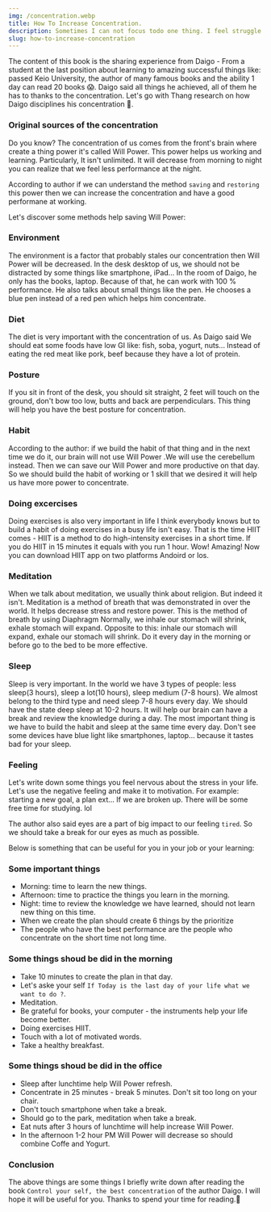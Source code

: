 ```yaml
---
img: /concentration.webp
title: How To Increase Concentration.
description: Sometimes I can not focus todo one thing. I feel struggle. But after meet this books I think my concentrations is improved. Thanks a lot.
slug: how-to-increase-concentration
---
```


The content of this book is the sharing experience from Daigo - From a student at the last position about learning to amazing successful things like: passed Keio University,
the author of many famous books and the ability 1 day can read 20 books 😱. Daigo said all things he achieved, all of them he has to thanks to the concentration.
Let's go with Thang research on how Daigo disciplines his concentration 🧐.

 ### Original sources of the concentration

Do you know? The concentration of us comes from the front's brain where create a thing power it's called Will Power.
This power helps us working and learning. Particularly, It isn't unlimited. It will decrease from morning to night you can realize that we feel less
performance at the night.

According to author if we can understand the method ``saving`` and ``restoring`` this power then we can increase the concentration and have a good performane at working.

Let's discover some methods help saving Will Power:

### Environment

The environment is a factor that probably stales our concentration then Will Power will be decreased.
In the desk desktop of us, we should not be distracted by some things like smartphone, iPad... In the room of Daigo, he only has the books, laptop.
Because of that, he can work with 100 % performance. He also talks about small things like the pen. He chooses a blue pen instead of a red pen which helps him concentrate.

### Diet

The diet is very important with the concentration of us. As Daigo said We should eat some foods have low GI like: fish, soba, yogurt, nuts...
Instead of eating the red meat like pork, beef because they have a lot of protein.

### Posture

If you sit in front of the desk, you should sit straight, 2 feet will touch on the ground, 
don't bow too low, butts and back are perpendiculars. This thing will help you have the best posture for concentration.

### Habit

According to the author: if we build the habit of that thing and in the next time we do it, our brain will not use Will Power
.We will use the cerebellum instead. Then we can save our Will Power and more productive on that day.
So we should build the habit of working or 1 skill that we desired it will help us have more power to concentrate.

### Doing excercises

Doing exercises is also very important in life I think everybody knows but to build a habit of doing exercises in a busy life isn't easy.
That is the time HIIT comes - HIIT is a method to do high-intensity exercises in a short time. If you do HIIT in 15 minutes it equals with you run 1 hour. 
Wow! Amazing! Now you can download HIIT app on two platforms Andoird or Ios.

### Meditation

When we talk about meditation, we usually think about religion. But indeed it isn't.  Meditation is a method 
of breath that was demonstrated in over the world. It helps decrease stress and restore power. This is the method of breath by using Diaphragm
Normally, we inhale our stomach will shrink, exhale stomach will expand. Opposite to this: inhale our stomach will expand, exhale
our stomach will shrink. Do it every day in the morning or before go to the bed to be more effective. 

### Sleep

Sleep is very important. In the world we have 3 types of people: less sleep(3 hours), sleep a lot(10 hours), 
sleep medium (7-8 hours). We almost belong to the third type and need sleep 7-8 hours every day. We should have the state deep sleep
at 10-2 hours. It will help our brain can have a break and review the knowledge during a day.
The most important thing is we have to build the habit and sleep at the same time every day. Don't see some devices have blue light like smartphones,
laptop... because it tastes bad for your sleep.

### Feeling

Let's write down some things you feel nervous about the stress in your life.  Let's use the negative feeling and
make it to motivation. For example: starting a new goal, a plan ext... If we are broken up.
There will be some free time for studying. lol

The author also said eyes are a part of big impact to our feeling ``tired``. So we should take a break for our eyes as much as possible.

Below is something that can be useful for you in your job or your learning:

### Some important things

- Morning: time to learn the new things.
- Afternoon: time to practice the things you learn in the morning.
- Night: time to review the knowledge we have learned, should not learn new thing on this time.
- When we create the plan should create 6 things by the prioritize 
- The people who have the best performance are the people who concentrate on the short time not long time.

### Some things shoud be did in the morning

- Take 10 minutes to create the plan in that day.
- Let's aske your self ``If Today is the last day of your life what we want to do ?``.
- Meditation.
- Be grateful for books, your computer - the instruments help your life become better.
- Doing exercises HIIT.
- Touch with a lot of motivated words.
- Take a healthy breakfast.

### Some things shoud be did in the office

- Sleep after lunchtime help Will Power refresh.
- Concentrate in 25 minutes - break 5 minutes. Don't sit too long on your chair.
- Don't touch smartphone when take a break.
- Should go to the park, meditation when take a break.
- Eat nuts after 3 hours of lunchtime will help increase Will Power.
- In the afternoon 1-2 hour PM Will Power will decrease so should combine Coffe and Yogurt.

### Conclusion

The above things are some things I briefly write down after reading the book ``Control your self, the best concentration`` of the author Daigo. I will hope it will be useful for you.
Thanks to spend your time for reading.🤗